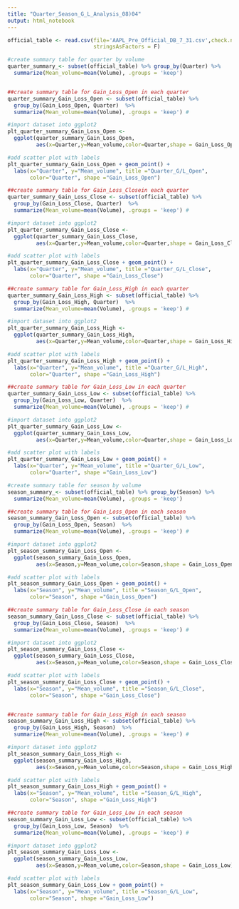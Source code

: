 ```yaml
---
title: "Quarter_Season_G_L_Analysis_08)04"
output: html_notebook
---
```




```r
official_table <- read.csv(file='AAPL_Pre_Official_DB_7_31.csv',check.names=F,
                           stringsAsFactors = F)

#create summary table for quarter by volume 
quarter_summary_<- subset(official_table) %>% group_by(Quarter) %>% 
  summarize(Mean_volume=mean(Volume), .groups = 'keep') 


##create summary table for Gain_Loss_Open in each quarter 
quarter_summary_Gain_Loss_Open <- subset(official_table) %>% 
  group_by(Gain_Loss_Open, Quarter)  %>% 
  summarize(Mean_volume=mean(Volume), .groups = 'keep') #

#import dataset into ggplot2
plt_quarter_summary_Gain_Loss_Open <- 
  ggplot(quarter_summary_Gain_Loss_Open,
         aes(x=Quarter,y=Mean_volume,color=Quarter,shape = Gain_Loss_Open)) 

#add scatter plot with labels
plt_quarter_summary_Gain_Loss_Open + geom_point() + 
  labs(x="Quarter", y="Mean_volume", title ="Quarter_G/L_Open",
       color="Quarter", shape ="Gain_Loss_Open")

##create summary table for Gain_Loss_Closein each quarter 
quarter_summary_Gain_Loss_Close <- subset(official_table) %>% 
  group_by(Gain_Loss_Close, Quarter)  %>% 
  summarize(Mean_volume=mean(Volume), .groups = 'keep') #

#import dataset into ggplot2
plt_quarter_summary_Gain_Loss_Close <- 
  ggplot(quarter_summary_Gain_Loss_Close,
         aes(x=Quarter,y=Mean_volume,color=Quarter,shape = Gain_Loss_Close)) 

#add scatter plot with labels
plt_quarter_summary_Gain_Loss_Close + geom_point() + 
  labs(x="Quarter", y="Mean_volume", title ="Quarter_G/L_Close",
       color="Quarter", shape ="Gain_Loss_Close")

##create summary table for Gain_Loss_High in each quarter 
quarter_summary_Gain_Loss_High <- subset(official_table) %>% 
  group_by(Gain_Loss_High, Quarter)  %>% 
  summarize(Mean_volume=mean(Volume), .groups = 'keep') #

#import dataset into ggplot2
plt_quarter_summary_Gain_Loss_High <- 
  ggplot(quarter_summary_Gain_Loss_High,
         aes(x=Quarter,y=Mean_volume,color=Quarter,shape = Gain_Loss_High)) 

#add scatter plot with labels
plt_quarter_summary_Gain_Loss_High + geom_point() + 
  labs(x="Quarter", y="Mean_volume", title ="Quarter_G/L_High",
       color="Quarter", shape ="Gain_Loss_High")

##create summary table for Gain_Loss_Low in each quarter 
quarter_summary_Gain_Loss_Low <- subset(official_table) %>% 
  group_by(Gain_Loss_Low, Quarter)  %>% 
  summarize(Mean_volume=mean(Volume), .groups = 'keep') #

#import dataset into ggplot2
plt_quarter_summary_Gain_Loss_Low <- 
  ggplot(quarter_summary_Gain_Loss_Low,
         aes(x=Quarter,y=Mean_volume,color=Quarter,shape = Gain_Loss_Low)) 

#add scatter plot with labels
plt_quarter_summary_Gain_Loss_Low + geom_point() + 
  labs(x="Quarter", y="Mean_volume", title ="Quarter_G/L_Low",
       color="Quarter", shape ="Gain_Loss_Low")

#create summary table for season by volume 
season_summary_<- subset(official_table) %>% group_by(Season) %>% 
  summarize(Mean_volume=mean(Volume), .groups = 'keep')

##create summary table for Gain_Loss_Open in each season
season_summary_Gain_Loss_Open <- subset(official_table) %>% 
  group_by(Gain_Loss_Open, Season)  %>% 
  summarize(Mean_volume=mean(Volume), .groups = 'keep') #

#import dataset into ggplot2
plt_season_summary_Gain_Loss_Open <- 
  ggplot(season_summary_Gain_Loss_Open,
         aes(x=Season,y=Mean_volume,color=Season,shape = Gain_Loss_Open)) 

#add scatter plot with labels
plt_season_summary_Gain_Loss_Open + geom_point() + 
  labs(x="Season", y="Mean_volume", title ="Season_G/L_Open",
       color="Season", shape ="Gain_Loss_Open")

##create summary table for Gain_Loss_Close in each season
season_summary_Gain_Loss_Close <- subset(official_table) %>% 
  group_by(Gain_Loss_Close, Season)  %>% 
  summarize(Mean_volume=mean(Volume), .groups = 'keep') #

#import dataset into ggplot2
plt_season_summary_Gain_Loss_Close <- 
  ggplot(season_summary_Gain_Loss_Close,
         aes(x=Season,y=Mean_volume,color=Season,shape = Gain_Loss_Close)) 

#add scatter plot with labels
plt_season_summary_Gain_Loss_Close + geom_point() + 
  labs(x="Season", y="Mean_volume", title ="Season_G/L_Close",
       color="Season", shape ="Gain_Loss_Close")


##create summary table for Gain_Loss_High in each season
season_summary_Gain_Loss_High <- subset(official_table) %>% 
  group_by(Gain_Loss_High, Season)  %>% 
  summarize(Mean_volume=mean(Volume), .groups = 'keep') #

#import dataset into ggplot2
plt_season_summary_Gain_Loss_High <- 
  ggplot(season_summary_Gain_Loss_High,
         aes(x=Season,y=Mean_volume,color=Season,shape = Gain_Loss_High)) 

#add scatter plot with labels
plt_season_summary_Gain_Loss_High + geom_point() + 
  labs(x="Season", y="Mean_volume", title ="Season_G/L_High",
       color="Season", shape ="Gain_Loss_High")

##create summary table for Gain_Loss_Low in each season
season_summary_Gain_Loss_Low <- subset(official_table) %>% 
  group_by(Gain_Loss_Low, Season)  %>% 
  summarize(Mean_volume=mean(Volume), .groups = 'keep') #

#import dataset into ggplot2
plt_season_summary_Gain_Loss_Low <- 
  ggplot(season_summary_Gain_Loss_Low,
         aes(x=Season,y=Mean_volume,color=Season,shape = Gain_Loss_Low)) 

#add scatter plot with labels
plt_season_summary_Gain_Loss_Low + geom_point() + 
  labs(x="Season", y="Mean_volume", title ="Season_G/L_Low",
       color="Season", shape ="Gain_Loss_Low")
```

